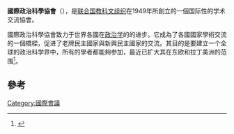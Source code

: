 {{Infobox organization
|name           = 國際政治科學協會
|image          = 
|image_border   = 
|size           = 
|alt            =
|caption        = IPSA
|map            =
|msize          =
|malt           =
|mcaption       =
|abbreviation   = IPSA
|motto          = 
|formation      = 1949
|extinction     =
|type           = 國際[[非政府組織|非政府組織]]
|status         =
|purpose        = 
|headquarters   = 
|location       = 
|region_served  = 世界
|membership     =
|language       = 英文
|leader_title   = 主席
|leader_name    = 
|main_organ     =
|parent_organization =  [[国际社会科学理事会|国际社会科学理事会]] (ISSC)
|affiliations   = 
|num_staff      =
|num_volunteers =
|budget         = 
|website        =   [http://www.ipsa.org/ IPSA網站]
|remarks        = 
}}

'''國際政治科學協會'''（{{lang|en|International Political Science Association，IPSA}}），是[[联合国教科文组织|联合国教科文组织]]在1949年所創立的一個国际性的学术交流協會。 

國際政治科學協會致力于世界各國在[[政治学|政治学]]的的进步。它成為了各國國家學術交流的一個橋樑，促进了老牌民主國家與新興民主國家的交流。其目的是要建立一个全球的政治科学界中，所有的學者都能夠参加，最近已扩大其在东欧和拉丁美洲的范围<ref>{{cite journal|author1=中国社会科学院政治学研究所筹备组|title=国际政治科学协会第十二届大会在巴西举行|journal=《政治与法律》|date=1983年|issue=第3期|url=http://www.cqvip.com/QK/81084X/198303/1003178763.html|accessdate=2015-06-01|archive-date=2019-06-13|archive-url=https://web.archive.org/web/20190613012252/http://www.cqvip.com/QK/81084X/198303/1003178763.html}}</ref>。

==參考==
{{reflist}}

{{Authority control}}
[[Category:國際會議|Category:國際會議]]